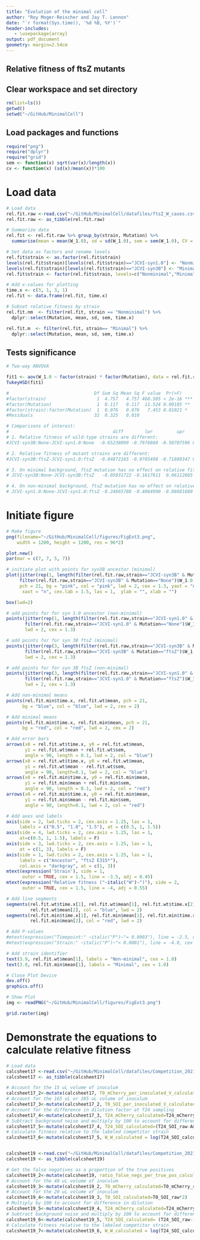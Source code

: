 ```yaml
---
title: "Evolution of the minimal cell"
author: "Roy Moger-Reischer and Jay T. Lennon"
date: "`r format(Sys.time(), '%d %B, %Y')`"
header-includes:
   - \usepackage{array}
output: pdf_document
geometry: margin=2.54cm
---
```


## Relative fitness of ftsZ mutants

## Clear workspace and set directory
```r
rm(list=ls())
getwd()
setwd("~/GitHub/MinimalCell")
```

## Load packages and functions
```r
require("png")
require("dplyr")
require("grid")
sem <- function(x) sqrt(var(x)/length(x))
cv <- function(x) (sd(x)/mean(x))*100
```

# Load data
```r
# Load data
rel.fit.raw <-read.csv("~/GitHub/MinimalCell/datafiles/ftsZ_W_cases.csv")
rel.fit.raw <- as_tibble(rel.fit.raw)

# Summarize data
rel.fit <- rel.fit.raw %>% group_by(strain, Mutation) %>% 
  summarise(mean = mean(W_1.0), sd = sd(W_1.0), sem = sem(W_1.0), CV = cv(W_1.0))

# Set data as factors and rename levels
rel.fit$strain <- as.factor(rel.fit$strain)
levels(rel.fit$strain)[levels(rel.fit$strain)=="JCVI-syn1.0"] <- "Nonminimal"
levels(rel.fit$strain)[levels(rel.fit$strain)=="JCVI-syn3B"] <- "Minimal"
rel.fit$strain <- factor(rel.fit$strain, levels=c("Nonminimal","Minimal"))

# Add x-values for plotting
time.x <- c(3, 1, 3, 1)
rel.fit <- data.frame(rel.fit, time.x)

# Subset relative fitness by strain
rel.fit.nm  <- filter(rel.fit, strain == "Nonminimal") %>%
  dplyr::select(Mutation, mean, sd, sem, time.x)

rel.fit.m  <- filter(rel.fit, strain== "Minimal") %>%
  dplyr::select(Mutation, mean, sd, sem, time.x)
```

## Tests significance

```r
# Two-way ANVOVA

fit1 <- aov(W_1.0 ~ factor(strain) * factor(Mutation), data = rel.fit.raw)
TukeyHSD(fit1)

#                                Df Sum Sq Mean Sq F value  Pr(>F)    
#factor(strain)                   1  4.757   4.757 468.585 < 2e-16 ***
#factor(Mutation)                 1  0.117   0.117  11.524 0.00185 ** 
#factor(strain):factor(Mutation)  1  0.076   0.076   7.453 0.01021 *  
#Residuals                       32  0.325   0.010  

# Comparisons of interest:
#                                       diff        lwr         upr     p adj
# 1. Relative fitness of wild-type strains are different: 
#JCVI-syn3B:None-JCVI-syn1.0:None  -0.65238099 -0.7976860 -0.50707596 0.0000000

# 2. Relative fitness of mutant strains are different:
#JCVI-syn3B:ftsZ-JCVI-syn1.0:ftsZ  -0.84872165 -0.9785498 -0.71889347 0.0000000

# 3. On minimal background, ftsZ mutation has no effect on relative fitness
# JCVI-syn3B:None-JCVI-syn3B:ftsZ   -0.05031722 -0.1617611  0.06112665 0.6169705

# 4. On non-minimal background, ftsZ mutation has no effect on relative fitness
# JCVI-syn1.0:None-JCVI-syn1.0:ftsZ -0.24665788 -0.4064990 -0.08681680 0.0011491
```

# Initiate figure
```r
# Make figure
png(filename="~/GitHub/MinimalCell/figures/FigExt3.png",
    width = 1200, height = 1200, res = 96*2) 

plot.new()
par(mar = c(7, 7, 5, 7))

# initiate plot with points for syn3B ancestor (minimal)
plot(jitter(rep(1, length(filter(rel.fit.raw,strain=="JCVI-syn3B" & Mutation=="None")$W_1.0)), amount = 0.5), 
     filter(rel.fit.raw,strain=="JCVI-syn3B" & Mutation=="None")$W_1.0, ylim = c(0.1, 1.75), xlim = c(0, 4.55), 
     pch = 21, bg = "pink", col = "pink", lwd = 2, cex = 1.3, yaxt = "n", 
      xaxt = "n", cex.lab = 1.5, las = 1,  ylab = "", xlab = "")

box(lwd=2)

# add points for for syn 1.0 ancestor (non-minimal)
points(jitter(rep(1, length(filter(rel.fit.raw,strain=="JCVI-syn1.0" & Mutation=="None")$W_1.0)), amount = 0.5), 
       filter(rel.fit.raw,strain=="JCVI-syn1.0" & Mutation=="None")$W_1.0, pch = 21, bg = "lightblue", col = "lightblue", 
       lwd = 2, cex = 1.3)

# add points for for syn 3B ftsZ (minimal)
points(jitter(rep(3, length(filter(rel.fit.raw,strain=="JCVI-syn3B" & Mutation=="ftsZ")$W_1.0)), amount = 0.5), 
       filter(rel.fit.raw,strain=="JCVI-syn3B" & Mutation=="ftsZ")$W_1.0, pch = 21, bg = "pink", col = "pink", 
       lwd = 2, cex = 1.3)

# add points for for syn 3B ftsZ (non-minimal)
points(jitter(rep(3, length(filter(rel.fit.raw,strain=="JCVI-syn1.0" & Mutation=="ftsZ")$W_1.0)), amount = 0.5), 
       filter(rel.fit.raw,strain=="JCVI-syn1.0" & Mutation=="ftsZ")$W_1.0, pch = 21, bg = "lightblue", col = "lightblue", 
       lwd = 2, cex = 1.3)

# Add non-minimal means
points(rel.fit.min$time.x, rel.fit.wt$mean, pch = 21, 
      bg = "blue", col = "blue", lwd = 2, cex = 2)

# Add minimal means
points(rel.fit.min$time.x, rel.fit.min$mean, pch = 21, 
      bg = "red", col = "red", lwd = 2, cex = 2)

# Add error bars
arrows(x0 = rel.fit.wt$time.x, y0 = rel.fit.wt$mean, 
       y1 = rel.fit.wt$mean + rel.fit.wt$sem, 
       angle = 90, length = 0.1, lwd = 2, col = "blue")
arrows(x0 = rel.fit.wt$time.x, y0 = rel.fit.wt$mean, 
       y1 = rel.fit.wt$mean - rel.fit.wt$sem, 
       angle = 90, length=0.1, lwd = 2, col = "blue")
arrows(x0 = rel.fit.min$time.x, y0 = rel.fit.min$mean, 
       y1 = rel.fit.min$mean + rel.fit.min$sem, 
       angle = 90, length = 0.1, lwd = 2, col = "red")
arrows(x0 = rel.fit.min$time.x, y0 = rel.fit.min$mean, 
       y1 = rel.fit.min$mean - rel.fit.min$sem, 
       angle = 90, length=0.1, lwd = 2, col = "red")

# Add axes and labels
axis(side = 2, lwd.ticks = 2, cex.axis = 1.25, las = 1,
     labels = c("0.5", "1.0", "1.5"), at = c(0.5, 1, 1.5))
axis(side = 4, lwd.ticks = 2, cex.axis = 1.25, las = 1,
     at=c(0.5, 1, 1.5), labels = F)
axis(side = 3, lwd.ticks = 2, cex.axis = 1.25, las = 1,
     at = c(1, 3), labels = F)
axis(side = 1, lwd.ticks = 2, cex.axis = 1.25, las = 1,
     labels = c("Ancestor", "ftsZ E315*"), 
     col.axis = "darkgray", at = c(1, 3))
mtext(expression('Strain'), side = 1,
      outer = TRUE, cex = 1.5, line = -3.5, adj = 0.45)
mtext(expression("Relative fitness ("~italic("W")~")"), side = 2, 
      outer = TRUE, cex = 1.5, line = -4, adj = 0.55)

# Add line segments
segments(rel.fit.wt$time.x[1], rel.fit.wt$mean[1], rel.fit.wt$time.x[2], 
         rel.fit.wt$mean[2], col = "blue", lwd = 2)
segments(rel.fit.min$time.x[1], rel.fit.min$mean[1], rel.fit.min$time.x[2], 
         rel.fit.min$mean[2], col = "red", lwd = 2)

# Add P-values
#mtext(expression("Timepoint:" ~italic("P")~"= 0.0003"), line = -2.5, cex = 0.80, at = 0.9)
#mtext(expression("Strain:" ~italic("P")~"< 0.0001"), line = -4.0, cex = 0.80, at = 0.75)

# Add strain identifier
text(3.9, rel.fit.wt$mean[1], labels = "Non-minimal", cex = 1.0)
text(3.8, rel.fit.min$mean[1], labels = "Minimal", cex = 1.0)

# Close Plot Device
dev.off()
graphics.off()

# Show Plot
img <- readPNG("~/GitHub/MinimalCell/figures/FigExt3.png")

grid.raster(img)
```

# Demonstrate the equations to calculate relative fitness
```r
# Load data
calcsheet17 <-read.csv("~/GitHub/MinimalCell/datafiles/Competition_2021_strain17.strain16.csv")
calcsheet17 <- as_tibble(calcsheet17)

# Account for the 15 uL volume of inoculum
calcsheet17_2<-mutate(calcsheet17, T0_mCherry_per_inoculated_V_calculated=T0_mCherry_raw_per_10_uL*1.5)
# Account for the 165 uL or 285 uL volume of inoculum
calcsheet17_3<-mutate(calcsheet17_2, T0_SOI_per_inoculated_V_calculated=T0_SOI_raw_per_10_uL*Inoculated_V)
# Account for the difference in dilution factor at T24 sampling
calcsheet17_4<-mutate(calcsheet17_3, T24_mCherry_calculated=T24_mCherry_raw*100)
# Subtract background noise and multiply by 100 to account for difference in dilution
calcsheet17_5<-mutate(calcsheet17_4, T24_SOI_calculated=(T24_SOI_raw-Amount_false_neg_to_subtract_as_proportion_of_true_pos_mCherry_cells*T24_mCherry_raw)*100)
# Calculate fitness relative to the labeled competitor strain
calcsheet17_6<-mutate(calcsheet17_5, W_W_calculated = log(T24_SOI_calculated/T0_SOI_per_inoculated_V_calculated)/log(T24_mCherry_calculated/T0_mCherry_per_inoculated_V_calculated))


calcsheet19 <-read.csv("~/GitHub/MinimalCell/datafiles/Competition_2021_strain19.strain8.csv")
calcsheet19 <- as_tibble(calcsheet19)

# Get the false negatives as a proportion of the true positives
calcsheet19_2<-mutate(calcsheet19, ratio_false_negs_per_true_pos_calculated=mCherry_false_negs_avg/mCherry_true_posvs_avg)
# Account for the 40 uL volume of inoculum
calcsheet19_3<-mutate(calcsheet19_2, T0_mCherry_calculated=T0_mCherry_raw*4)
# Account for the 20 uL volume of inoculum
calcsheet19_4<-mutate(calcsheet19_3, T0_SOI_calculated=T0_SOI_raw*2)
# Multiply by 100 to account for difference in dilution
calcsheet19_5<-mutate(calcsheet19_4, T24_mCherry_calculated=T24_mCherry_raw*100)
# Subtract background noise and multiply by 100 to account for difference in dilution
calcsheet19_6<-mutate(calcsheet19_5, T24_SOI_calculated= (T24_SOI_raw-(ratio_false_negs_per_true_pos_calculated*T24_mCherry_raw))*100)
# Calculate fitness relative to the labeled competitor strain
calcsheet19_7<-mutate(calcsheet19_6, W_W_calculated = log(T24_SOI_calculated/T0_SOI_calculated)/log(T24_mCherry_calculated/T0_mCherry_calculated))
```